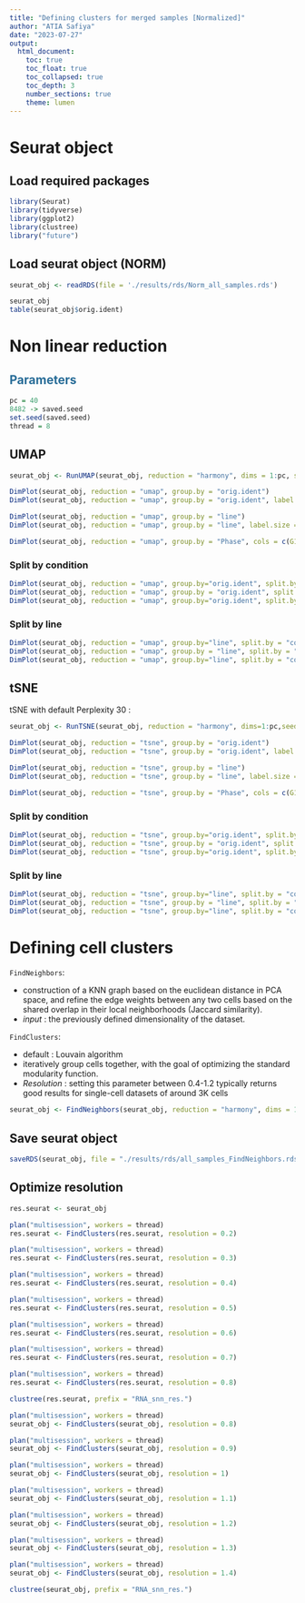 ```yaml
---
title: "Defining clusters for merged samples [Normalized]"
author: "ATIA Safiya"
date: "2023-07-27"
output:
  html_document:
    toc: true
    toc_float: true
    toc_collapsed: true
    toc_depth: 3
    number_sections: true
    theme: lumen
---
```


# Seurat object  
## Load required packages
```r
library(Seurat)
library(tidyverse)
library(ggplot2)
library(clustree)
library("future")
```

## Load seurat object (NORM)
```r
seurat_obj <- readRDS(file = './results/rds/Norm_all_samples.rds')

seurat_obj
table(seurat_obj$orig.ident)
```

# Non linear reduction  
##  <span style="color:#296d98;"> Parameters </span>  
```r
pc = 40
8482 -> saved.seed
set.seed(saved.seed)
thread = 8
```

## UMAP
```r
seurat_obj <- RunUMAP(seurat_obj, reduction = "harmony", dims = 1:pc, seed.use = saved.seed,verbose = FALSE )

DimPlot(seurat_obj, reduction = "umap", group.by = "orig.ident")
DimPlot(seurat_obj, reduction = "umap", group.by = "orig.ident", label.size = 4, label = TRUE)+ NoLegend()

DimPlot(seurat_obj, reduction = "umap", group.by = "line")
DimPlot(seurat_obj, reduction = "umap", group.by = "line", label.size = 4, label = TRUE)+ NoLegend()

DimPlot(seurat_obj, reduction = "umap", group.by = "Phase", cols = c(G1='azure4',G2M='dodgerblue', S='tomato3' ) )
```

### Split by condition
```r
DimPlot(seurat_obj, reduction = "umap", group.by="orig.ident", split.by = "condition")
DimPlot(seurat_obj, reduction = "umap", group.by = "orig.ident", split.by = "condition", label.size = 4, label = TRUE)+ NoLegend()
DimPlot(seurat_obj, reduction = "umap", group.by="orig.ident", split.by = "condition")+ NoLegend()
```

### Split by line
```r
DimPlot(seurat_obj, reduction = "umap", group.by="line", split.by = "condition")
DimPlot(seurat_obj, reduction = "umap", group.by = "line", split.by = "condition", label.size = 4, label = TRUE)+ NoLegend()
DimPlot(seurat_obj, reduction = "umap", group.by="line", split.by = "condition")+ NoLegend()
```

## tSNE
tSNE with default Perplexity 30 :
```r
seurat_obj <- RunTSNE(seurat_obj, reduction = "harmony", dims=1:pc,seed.use = saved.seed, verbose = FALSE)

DimPlot(seurat_obj, reduction = "tsne", group.by = "orig.ident")
DimPlot(seurat_obj, reduction = "tsne", group.by = "orig.ident", label.size = 4, label = TRUE)+ NoLegend()

DimPlot(seurat_obj, reduction = "tsne", group.by = "line")
DimPlot(seurat_obj, reduction = "tsne", group.by = "line", label.size = 4, label = TRUE)+ NoLegend()

DimPlot(seurat_obj, reduction = "tsne", group.by = "Phase", cols = c(G1='azure4',G2M='dodgerblue', S='tomato3' ))
```

### Split by condition
```r
DimPlot(seurat_obj, reduction = "tsne", group.by="orig.ident", split.by = "condition")
DimPlot(seurat_obj, reduction = "tsne", group.by = "orig.ident", split.by = "condition", label.size = 4, label = TRUE)+ NoLegend()
DimPlot(seurat_obj, reduction = "tsne", group.by="orig.ident", split.by = "condition")+ NoLegend()
```

### Split by line
```r
DimPlot(seurat_obj, reduction = "tsne", group.by="line", split.by = "condition")
DimPlot(seurat_obj, reduction = "tsne", group.by = "line", split.by = "condition", label.size = 4, label = TRUE)+ NoLegend()
DimPlot(seurat_obj, reduction = "tsne", group.by="line", split.by = "condition")+ NoLegend()
```

# Defining cell clusters  
`FindNeighbors`:    

* construction of a KNN graph based on the euclidean distance in PCA space, and refine the edge weights between any two cells based on the shared overlap in their local neighborhoods (Jaccard similarity).
* *input* : the previously defined dimensionality of the dataset.

`FindClusters`:   

* default : Louvain algorithm  
* iteratively group cells together, with the goal of optimizing the standard modularity function.  
* *Resolution* : setting this parameter between 0.4-1.2 typically returns good results for single-cell datasets of around 3K cells

```r
seurat_obj <- FindNeighbors(seurat_obj, reduction = "harmony", dims = 1:pc)
```

## Save seurat object  
```r
saveRDS(seurat_obj, file = "./results/rds/all_samples_FindNeighbors.rds")
```

## Optimize resolution  
```r
res.seurat <- seurat_obj

plan("multisession", workers = thread)
res.seurat <- FindClusters(res.seurat, resolution = 0.2)

plan("multisession", workers = thread)
res.seurat <- FindClusters(res.seurat, resolution = 0.3)

plan("multisession", workers = thread)
res.seurat <- FindClusters(res.seurat, resolution = 0.4)

plan("multisession", workers = thread)
res.seurat <- FindClusters(res.seurat, resolution = 0.5)

plan("multisession", workers = thread)
res.seurat <- FindClusters(res.seurat, resolution = 0.6)

plan("multisession", workers = thread)
res.seurat <- FindClusters(res.seurat, resolution = 0.7)

plan("multisession", workers = thread)
res.seurat <- FindClusters(res.seurat, resolution = 0.8)
```

```r
clustree(res.seurat, prefix = "RNA_snn_res.")
```

```r
plan("multisession", workers = thread)
seurat_obj <- FindClusters(seurat_obj, resolution = 0.8)

plan("multisession", workers = thread)
seurat_obj <- FindClusters(seurat_obj, resolution = 0.9)

plan("multisession", workers = thread)
seurat_obj <- FindClusters(seurat_obj, resolution = 1)

plan("multisession", workers = thread)
seurat_obj <- FindClusters(seurat_obj, resolution = 1.1)

plan("multisession", workers = thread)
seurat_obj <- FindClusters(seurat_obj, resolution = 1.2)

plan("multisession", workers = thread)
seurat_obj <- FindClusters(seurat_obj, resolution = 1.3)

plan("multisession", workers = thread)
seurat_obj <- FindClusters(seurat_obj, resolution = 1.4)
```

```r
clustree(seurat_obj, prefix = "RNA_snn_res.")
```